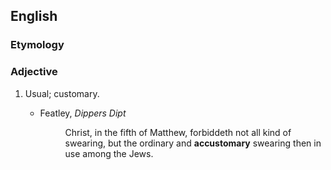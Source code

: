 ==English==

===Etymology===
{{suffix|en|accustom|ary}}

===Adjective===
{{en-adj}}

# {{lb|en|archaic}} Usual; customary.
#* Featley, ''Dippers Dipt''
#*: Christ, in the fifth of Matthew, forbiddeth not all kind of swearing, but the ordinary and '''accustomary''' swearing then in use among the Jews.